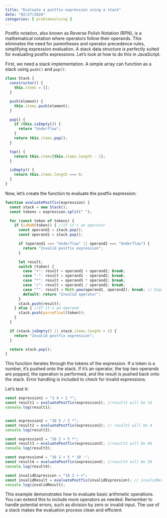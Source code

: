 ```yaml
---
title: "Evaluate a postfix expression using a stack"
date: "02/27/2024"
categories: [ problemsolving ]
---
```


Postfix notation, also known as Reverse Polish Notation (RPN), is a mathematical notation where operators follow their operands.  This eliminates the need for parentheses and operator precedence rules, simplifying expression evaluation.  A stack data structure is perfectly suited for evaluating postfix expressions.  Let's look at how to do this in JavaScript.

First, we need a stack implementation.  A simple array can function as a stack using `push()` and `pop()`:

```javascript
class Stack {
  constructor() {
    this.items = [];
  }

  push(element) {
    this.items.push(element);
  }

  pop() {
    if (this.isEmpty()) {
      return "Underflow";
    }
    return this.items.pop();
  }

  top() {
    return this.items[this.items.length - 1];
  }

  isEmpty() {
    return this.items.length === 0;
  }
}
```

Now, let's create the function to evaluate the postfix expression:

```javascript
function evaluatePostfix(expression) {
  const stack = new Stack();
  const tokens = expression.split(" ");

  for (const token of tokens) {
    if (isNaN(token)) { //If it's an operator
      const operand2 = stack.pop();
      const operand1 = stack.pop();

      if (operand1 === "Underflow" || operand2 === "Underflow") {
        return "Invalid postfix expression";
      }

      let result;
      switch (token) {
        case "+": result = operand1 + operand2; break;
        case "-": result = operand1 - operand2; break;
        case "*": result = operand1 * operand2; break;
        case "/": result = operand1 / operand2; break;
        case "^": result = Math.pow(operand1, operand2); break; // Exponentiation
        default: return "Invalid operator";
      }
      stack.push(result);
    } else { //If it's an operand
      stack.push(parseFloat(token));
    }
  }

  if (stack.isEmpty() || stack.items.length > 1) {
    return "Invalid postfix expression";
  }

  return stack.pop();
}

```

This function iterates through the tokens of the expression. If a token is a number, it's pushed onto the stack. If it's an operator, the top two operands are popped, the operation is performed, and the result is pushed back onto the stack.  Error handling is included to check for invalid expressions.

Let's test it:

```javascript
const expression1 = "3 4 + 2 *";
const result1 = evaluatePostfix(expression1); //result1 will be 14
console.log(result1);


const expression2 = "10 5 / 2 *";
const result2 = evaluatePostfix(expression2); // result2 will be 4
console.log(result2);

const expression3 = "10 2 + 5 *";
const result3 = evaluatePostfix(expression3); //result3 will be 60
console.log(result3);

const expression4 = "10 2 + 5 * 10 -";
const result4 = evaluatePostfix(expression4); //result4 will be 50
console.log(result4);

const invalidExpression = "10 2 + +";
const invalidResult = evaluatePostfix(invalidExpression); // invalidResult will be "Invalid postfix expression"
console.log(invalidResult);
```

This example demonstrates how to evaluate basic arithmetic operations.  You can extend this to include more operators as needed.  Remember to handle potential errors, such as division by zero or invalid input.  The use of a stack makes the evaluation process clean and efficient.

